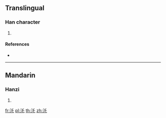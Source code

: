 ==Translingual==

===Han character===
{{Han char|rn=85|rad=水|as=03|sn=6|four=|canj=EHP}}

# {{defn|Han|sort=水03}}

====References====
* {{Han ref|kx=0605.040|dkj=17123|dj=0998.130|hdz=31552.060|uh=6C51|ud=27729}}

----

==Mandarin==

===Hanzi===
{{cmn-hanzi|pin=[[shuàn]] ([[shuan4]]), [[tuō]] ([[tuo1]])|wg=shuan<sup>4</sup>, t'o<sup>1</sup>}}

# {{defn|lang=cmn|sort=水03}}

[[fr:汑]]
[[pl:汑]]
[[th:汑]]
[[zh:汑]]
